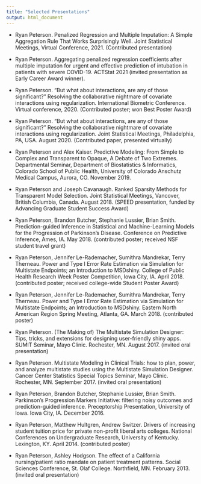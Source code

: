 ```yaml
---
title: "Selected Presentations"
output: html_document
---
```


- Ryan Peterson. Penalized Regression and Multiple Imputation: A Simple Aggregation Rule That Works Surprisingly Well. Joint Statistical Meetings, Virtual Conference, 2021. (Contributed presentation)

- Ryan Peterson. Aggregating penalized regression coefficients after multiple imputation for urgent and effective prediction of intubation in patients with severe COVID-19. ACTStat 2021 (invited presentation as Early Career Award winner). 

- Ryan Peterson. “But what about interactions, are any of those significant?” Resolving the collaborative nightmare of covariate interactions using regularization. International Biometric Conference. Virtual conference, 2020. (Contributed poster; won Best Poster Award)  

- Ryan Peterson. “But what about interactions, are any of those significant?” Resolving the collaborative nightmare of covariate interactions using regularization. Joint Statistical Meetings, Philadelphia, PA, USA. August 2020. (Contributed paper, presented virtually)

- Ryan Peterson and Alex Kaiser. Predictive Modeling:  From Simple to Complex and Transparent to Opaque, A Debate of Two Extremes. Departmental Seminar, Department of Biostatistics & Informatics, Colorado School of Public Health, University of Colorado Anschutz Medical Campus, Aurora, CO. November 2019.   

- Ryan Peterson and Joseph Cavanaugh. Ranked Sparsity Methods for Transparent Model Selection. Joint Statistical Meetings, Vancover, British Columbia, Canada. August 2018. (SPEED presentation, funded by Advancing Graduate Student Success Award)

- Ryan Peterson, Brandon Butcher, Stephanie Lussier, Brian Smith. Prediction-guided Inference in Statistical and Machine-Learning Models for the Progression of Parkinson’s Disease. Conference on Predictive Inference, Ames, IA. May 2018. (contributed poster; received NSF student travel grant)

- Ryan Peterson, Jennifer Le-Rademacher, Sumithra Mandrekar, Terry Therneau. Power and Type I Error Rate Estimation via Simulation for Multistate Endpoints; an Introduction to MSDshiny. College of Public Health Research Week Poster Competition, Iowa City, IA. April 2018. (contributed poster; received college-wide Student Poster Award)

- Ryan Peterson, Jennifer Le-Rademacher, Sumithra Mandrekar, Terry Therneau. Power and Type I Error Rate Estimation via Simulation for Multistate Endpoints; an Introduction to MSDshiny. Eastern North American Region Spring Meeting, Atlanta, GA. March 2018. (contributed poster)

- Ryan Peterson. (The Making of) The Multistate Simulation Designer: Tips, tricks, and extensions for designing user-friendly shiny apps. SUMIT Seminar, Mayo Clinic. Rochester, MN. August 2017. (invited oral presentation)

- Ryan Peterson. Multistate Modeling in Clinical Trials: how to plan, power, and analyze multistate studies using the Multistate Simulation Designer. Cancer Center Statistics Special Topics Seminar, Mayo Clinic. Rochester, MN. September 2017. (invited oral presentation)

- Ryan Peterson, Brandon Butcher, Stephanie Lussier, Brian Smith. Parkinson’s Progression Markers Initiative: filtering noisy outcomes and prediction-guided inference. Preceptorship Presentation, University of Iowa.  Iowa City, IA. December 2016.

- Ryan Peterson, Matthew Hultgren, Andrew Switzer. Drivers of increasing student tuition price for private non-profit liberal arts colleges. National Conferences on Undergraduate Research, University of Kentucky. Lexington, KY. April 2014. (contributed poster)

- Ryan Peterson, Ashley Hodgson. The effect of a California nursing/patient ratio mandate on patient treatment patterns. Social Sciences Conference, St. Olaf College. Northfield, MN. February 2013. (invited oral presentation)

